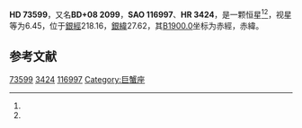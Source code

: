 {{Starbox begin
| name = HD 73599
}}
{{Starbox observe
| epoch = [[J2000.0|J2000.0]]
| constell = {{星座名待查}}<ref name=SIMBAD>{{cite web
 | url=http://simbad.u-strasbg.fr/simbad/sim-id?Ident=HR+3424
 | title=Pulsating variable Star
 | publisher=Centre de Données astronomiques de Strasbourg
 | work=SIMBAD
 | accessdate=2012-07-13
 | archive-date=2016-03-17
 | archive-url=https://web.archive.org/web/20160317124552/http://simbad.u-strasbg.fr/simbad/sim-id?Ident=HR+3424
 | dead-url=no
 }}</ref><ref name=DATA>{{cite web
 | url=http://vizier.u-strasbg.fr/viz-bin/VizieR-5?-out.add=.&-source=5050&-corr=PK=HR&-out.max=9999&HR=3424
 | title=VizieR Detailed Page
 | accessdate=2012-07-13
 | archive-date=2016-03-05
 | archive-url=https://web.archive.org/web/20160305200552/http://vizier.u-strasbg.fr/viz-bin/VizieR-5?-out.add=.&-source=5050&-corr=PK=HR&-out.max=9999&HR=3424
 | dead-url=no
 }}</ref>
| 星官 = 
| ra = {{RA|8|39|24.6}}<ref name=SIMBAD /><ref name=DATA />
| dec = {{DEC|+8|1|2}}<ref name=SIMBAD /><ref name=DATA />
| appmag_v = 6.45<ref name=SIMBAD /><ref name=DATA />
}}
{{Starbox character
| class = K1III<ref name=SIMBAD /><ref name=DATA />
| b-v = 1.08<ref name=SIMBAD /><ref name=DATA />
| u-b = 0.99<ref name=SIMBAD /><ref name=DATA />
| r-i = <ref name=SIMBAD /><ref name=DATA />
| variable = 
}}
{{Starbox astrometry
| radial_v = 0.99
| prop_mo_ra = 17
| parallax = 
| p_error = 
}}
{{Starbox catalog
| names =BD+08 2099，[[SAO星表|SAO]] 116997，[[HD星表|HD]] 73599，[[HR星表|HR]] 3424}}
{{Starbox reference |Simbad=HR+3424}}
{{Starbox end}}

'''HD 73599'''，又名'''BD+08 2099'''，'''SAO 116997'''、'''HR 3424'''，是一颗恒星<ref name=SIMBAD /><ref name=DATA />，视星等为6.45，位于[[銀道座標系|銀經]]218.16，[[銀道座標系|銀緯]]27.62，其[[B1900.0|B1900.0]]坐标为赤經{{RA|8|34|2.5}}，赤緯{{DEC|+8|27.62|13}}。

== 参考文献 ==
{{reflist}}

{{star-stub}}

[[Category:HD和HDE天體|73599]]
[[Category:HR天體|3424]]
[[Category:SAO天體|116997]]
[[Category:巨蟹座|Category:巨蟹座]]
